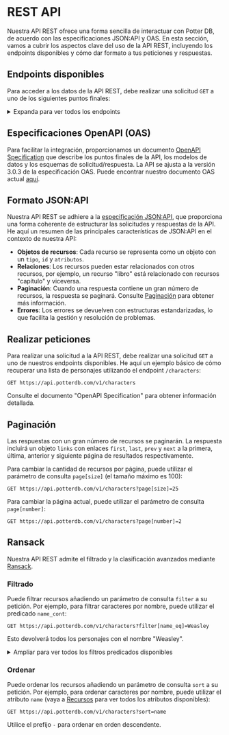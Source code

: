# REST API

Nuestra API REST ofrece una forma sencilla de interactuar con Potter DB, de acuerdo con las especificaciones JSON:API y OAS. En esta sección, vamos a cubrir los aspectos clave del uso de la API REST, incluyendo los endpoints disponibles y cómo dar formato a tus peticiones y respuestas.

## Endpoints disponibles

Para acceder a los datos de la API REST, debe realizar una solicitud `GET` a uno de los siguientes puntos finales:

<details>
<summary>Expanda para ver todos los endpoints</summary>

**Books**
- `/v1/books`: Recupera una lista de libros.
- `/v1/books/{id}`: Recupera un solo libro por su ID.
- `/v1/books/{book_id}/chapters`: Recuperar una lista de capítulos de un libro determinado.
- `/v1/books/{book_id}/chapters/{id}`: Recuperar un capítulo de un libro por su ID.

**Characters**
- `/v1/characters`: Recupera una lista de personajes.
- `/v1/characters/{id}`: Recuperar un único personaje por su ID.

**Movies**
- `/v1/movies`: Recupera una lista de películas.
- `/v1/movies/{id}`: Recupera una sola película por su ID.

**Potions**
- `/v1/potions`: Recupera una lista de pociones.
- `/v1/potions/{id}`: Recupera una sola poción por su ID.

**Spells**
- `/v1/spells`: Recupera una lista de hechizos.
- `/v1/spells/{id}`: Recupera un solo hechizo por su ID.

Los ID deben proporcionarse como "UUID" o "slugs".

</details>

## Especificaciones OpenAPI (OAS)

Para facilitar la integración, proporcionamos un documento [OpenAPI Specification](https://openapis.org) que describe los puntos finales de la API, los modelos de datos y los esquemas de solicitud/respuesta.
La API se ajusta a la versión 3.0.3 de la especificación OAS.
Puede encontrar nuestro documento OAS actual [aquí](https://api.potterdb.com/v1/openapi.json).

## Formato JSON:API

Nuestra API REST se adhiere a la [especificación JSON:API](https://jsonapi.org/), que proporciona una forma coherente de estructurar las solicitudes y respuestas de la API. He aquí un resumen de las principales características de JSON:API en el contexto de nuestra API:

- **Objetos de recursos**: Cada recurso se representa como un objeto con un `tipo`, `id` y `atributos`.
- **Relaciones**: Los recursos pueden estar relacionados con otros recursos, por ejemplo, un recurso "libro" está relacionado con recursos "capítulo" y viceversa.
- **Paginación**: Cuando una respuesta contiene un gran número de recursos, la respuesta se paginará. Consulte [Paginación](#pagination) para obtener más información.
- **Errores**: Los errores se devuelven con estructuras estandarizadas, lo que facilita la gestión y resolución de problemas.

## Realizar peticiones

Para realizar una solicitud a la API REST, debe realizar una solicitud `GET` a uno de nuestros endpoints disponibles.
He aquí un ejemplo básico de cómo recuperar una lista de personajes utilizando el endpoint `/characters`:

```http
GET https://api.potterdb.com/v1/characters
```

Consulte el documento "OpenAPI Specification" para obtener información detallada.

## Paginación

Las respuestas con un gran número de recursos se paginarán. La respuesta incluirá un objeto `links` con enlaces `first`, `last`, `prev` y `next` a la primera, última, anterior y siguiente página de resultados respectivamente.

Para cambiar la cantidad de recursos por página, puede utilizar el parámetro de consulta `page[size]` (el tamaño máximo es 100):

```http
GET https://api.potterdb.com/v1/characters?page[size]=25
```

Para cambiar la página actual, puede utilizar el parámetro de consulta `page[number]`:

```http
GET https://api.potterdb.com/v1/characters?page[number]=2
```

## Ransack

Nuestra API REST admite el filtrado y la clasificación avanzados mediante [Ransack](https://activerecord-hackery.github.io/ransack/).

### Filtrado

Puede filtrar recursos añadiendo un parámetro de consulta `filter` a su petición. Por ejemplo, para filtrar caracteres por nombre, puede utilizar el predicado `name_cont`:

```http
GET https://api.potterdb.com/v1/characters?filter[name_eq]=Weasley
```

Esto devolverá todos los personajes con el nombre "Weasley".

<details>
  <summary>Ampliar para ver todos los filtros predicados disponibles</summary>
  - `eq`: igual a 
  - `eq_any`: igual a cualquier
  - `eq_all`: igual a todos
  - `not_eq`: no es igual a
  - `not_eq_any`: no es igual a cualquier
  - `not_eq_all`: no es igual a todos
  - `matches`: coincide con
  - `matches_any`: coincide con cualquier
  - `matches_all`: coincide con todos
  - `does_not_match`: no coincide con
  - `does_not_match_any`: no coincide con cualquier
  - `does_not_match_all`: no coincide con todos
  - `lt`: menos que
  - `lt_any`: menos que cualquier
  - `lt_all`: menos que todos
  - `lteq`: menos que o igual a
  - `lteq_any`: menos que o igual a cualquier
  - `lteq_all`: menos que o igual a todos
  - `gt`: mayor que
  - `gt_any`: mayor que cualquier
  - `gt_all`: mayor que todos
  - `gteq`: mayor que o igual a
  - `gteq_any`: mayor que o igual a cualquier
  - `gteq_all`: mayor que o igual a todos
  - `in`: en
  - `in_any`: en cualquier
  - `in_all`: en todos
  - `not_in`: no en
  - `not_in_any`: no en cualquier
  - `not_in_all`: no en todos
  - `cont`: contiene
  - `cont_any`: contiene cualquier
  - `cont_all`: contiene todos
  - `not_cont`: no contiene
  - `not_cont_any`: no contiene cualquier
  - `not_cont_all`: no contiene todos
  - `start`: comienza con
  - `start_any`: comienza con cualquier
  - `start_all`: comienza con todos
  - `not_start`: no comienza con
  - `not_start_any`: no comienza con cualquier
  - `not_start_all`: no comienza con todos
  - `end`: termina con
  - `end_any`: termina con cualquier
  - `end_all`: termina con todos
  - `not_end`: no termina con
  - `not_end_any`: no termina con cualquier
  - `not_end_all`: no termina con todos
  - `'true'`: es verdadero
  - `'false'`: es falso
  - `present`: está presente
  - `blank`: está en blanco
  - `'null'`: es nulo
  - `not_null`: no es nulo
</details>

### Ordenar

Puede ordenar los recursos añadiendo un parámetro de consulta `sort` a su petición. Por ejemplo, para ordenar caracteres por nombre, puede utilizar el atributo `name` (vaya a [Recursos](#recursos) para ver todos los atributos disponibles):

```http
GET https://api.potterdb.com/v1/characters?sort=name
```

Utilice el prefijo `-` para ordenar en orden descendente.
